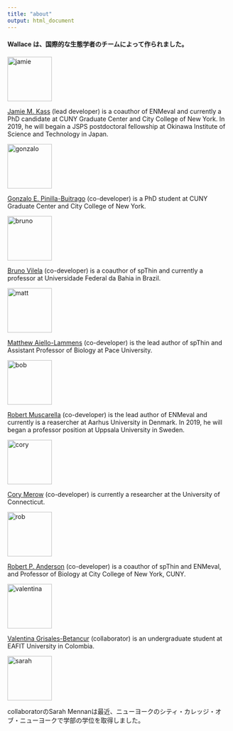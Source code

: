 ```yaml
---
title: "about"
output: html_document
---
```


#### **Wallace** は、国際的な生態学者のチームによって作られました。

<img src="img/jamie.jpg" alt="jamie" style="width: 100px;"/>

<a href="https://www.researchgate.net/profile/Jamie_Kass" target="_blank">Jamie M. Kass</a> (lead developer) is a coauthor of ENMeval and currently a PhD candidate at CUNY Graduate Center and City College of New York. In 2019, he will begain a JSPS postdoctoral fellowship at Okinawa Institute of Science and Technology in Japan.
 
<img src="img/gonzalo.png" alt="gonzalo" style="width: 100px;"/>

<a href="https://www.researchgate.net/profile/Gonzalo_Pinilla-Buitrago" target="_blank">Gonzalo E. Pinilla-Buitrago</a> (co-developer) is a PhD student at CUNY Graduate Center and City College of New York.

<img src="img/bruno.png" alt="bruno" style="width: 100px;"/>

<a href="https://www.researchgate.net/profile/Bruno_Vilela3" target="_blank">Bruno Vilela</a> (co-developer) is a coauthor of spThin and currently a professor at Universidade Federal da Bahia in Brazil.

<img src="img/matt.png" alt="matt" style="width: 100px;"/>

<a href="https://www.researchgate.net/profile/Matthew_Aiello-Lammens" target="_blank">Matthew Aiello-Lammens</a> (co-developer) is the lead author of spThin and Assistant Professor of Biology at Pace University.

<img src="img/bob.png" alt="bob" style="width: 100px;"/>

<a href="https://www.researchgate.net/profile/Robert_Muscarella" target="_blank">Robert Muscarella</a> (co-developer) is the lead author of ENMeval and currently is a reasercher at Aarhus University in Denmark. In 2019, he will began a professor position at Uppsala University in Sweden.

<img src="img/cory.png" alt="cory" style="width: 100px;"/>

<a href="https://www.researchgate.net/profile/Cory_Merow2" target="_blank">Cory Merow</a> (co-developer) is currently a researcher at the University of Connecticut.

<img src="img/rob.png" alt="rob" style="width: 100px;"/>

<a href="https://www.researchgate.net/profile/Robert_Anderson7" target="_blank">Robert P. Anderson</a> (co-developer) is a coauthor of spThin and ENMeval, and Professor of Biology at City College of New York, CUNY. 

<img src="img/valentina.png" alt="valentina" style="width: 100px;"/>

<a href="https://www.researchgate.net/profile/Valentina_Grisales_Betancur" target="_blank">Valentina Grisales-Betancur</a> (collaborator) is an undergraduate student at EAFIT University in Colombia.

<img src="img/sarah.png" alt="sarah" style="width: 100px;"/>

collaboratorのSarah Mennanは最近、ニューヨークのシティ・カレッジ・オブ・ニューヨークで学部の学位を取得しました。